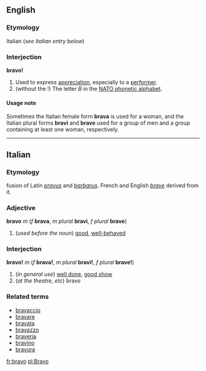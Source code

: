 ==English==
===Etymology===
Italian (''see Italian entry below'')

===Interjection===
'''bravo!'''

#Used to express [[appreciation]], especially to a [[performer]].
#(without the !) The letter ''B'' in the [[NATO phonetic alphabet]].

====Usage note====
Sometimes the Italian female form '''brava''' is used for a woman, and the Italian plural forms '''bravi''' and '''brave''' used for a group of men and a group containing at least one woman, respectively.
----
==Italian==
===Etymology===
fusion of Latin ''[[pravus]]'' and ''[[barbarus]]''. French and English ''[[brave]]'' derived from it.
===Adjective===
'''bravo''' ''m'' (''f'' '''brava''', ''m plural'' '''bravi''', ''f plural'' '''brave''')

#(''used before the noun'') [[good]], [[well-behaved]]

===Interjection===
'''bravo!''' ''m'' (''f'' '''brava!''', ''m plural'' '''bravi!''', ''f plural'' '''brave!''')

#(''in general use'') [[well done]], [[good show]]
#(''at the theatre, etc'') bravo

===Related terms===
*[[bravaccio]]
*[[bravare]]
*[[bravata]]
*[[bravazzo]]
*[[braveria]]
*[[bravino]]
*[[bravura]]

[[fr:bravo]]
[[pl:Bravo]]